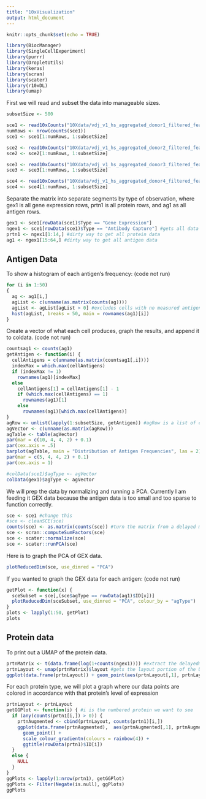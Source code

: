 ```yaml
---
title: "10xVisualization"
output: html_document
---
```


```r
knitr::opts_chunk$set(echo = TRUE)
```

```r
library(BiocManager)
library(SingleCellExperiment)
library(purrr)
library(DropletUtils)
library(keras)
library(scran)
library(scater)
library(r10xDL)
library(umap)
```

First we will read and subset the data into manageable sizes. 

```r
subsetSize <- 500

sce1 <- read10xCounts("10Xdata/vdj_v1_hs_aggregated_donor1_filtered_feature_bc_matrix.h5")
numRows <- nrow(counts(sce1))
sce1 <- sce1[1:numRows, 1:subsetSize]

sce2 <- read10xCounts("10Xdata/vdj_v1_hs_aggregated_donor2_filtered_feature_bc_matrix.h5")
sce2 <- sce2[1:numRows, 1:subsetSize]

sce3 <- read10xCounts("10Xdata/vdj_v1_hs_aggregated_donor3_filtered_feature_bc_matrix.h5")
sce3 <- sce3[1:numRows, 1:subsetSize]

sce4 <- read10xCounts("10Xdata/vdj_v1_hs_aggregated_donor4_filtered_feature_bc_matrix.h5")
sce4 <- sce4[1:numRows, 1:subsetSize]
```

Separate the matrix into separate segments by type of observation, where gex1 is all gene expression rows, prtn1 is all protein rows, and ag1 as all antigen rows.
```r
gex1 <- sce1[rowData(sce1)$Type == "Gene Expression"]
ngex1 <- sce1[rowData(sce1)$Type == "Antibody Capture"] #gets all data that is not gene expression data -> antibody capture data
prtn1 <- ngex1[1:14,] #dirty way to get all protein data
ag1 <- ngex1[15:64,] #dirty way to get all antigen data
```

## Antigen Data

To show a histogram of each antigen's frequency: (code not run)
```r
for (i in 1:50)
{
  ag <- ag1[i,]
  agList <- c(unname(as.matrix(counts(ag))))
  agList <- agList[agList > 0] #excludes cells with no measured antigen
  hist(agList, breaks = 50, main = rownames(ag1)[i])
}
```

Create a vector of what  each cell produces, graph the results, and append it to coldata. (code not run)
```r
countsag1 <- counts(ag1)
getAntigen <- function(i) {
  cellAntigens = c(unname(as.matrix(countsag1[,i])))
  indexMax = which.max(cellAntigens)
  if (indexMax != 1)
    rownames(ag1)[indexMax]
  else
    cellAntigens[1] = cellAntigens[1] - 1
    if (which.max(cellAntigens) == 1)
      rownames(ag1)[1]
    else
      rownames(ag1)[which.max(cellAntigens)]
}
agRow <- unlist(lapply(1:subsetSize, getAntigen)) #agRow is a list of characters, showing the most prevalent antigen in each cell
agVector <- c(unname(as.matrix(agRow)))
agTable <- table(agVector)
par(mar = c(10, 4, 4, 2) + 0.1)
par(cex.axis = .5)
barplot(agTable, main = "Distribution of Antigen Frequencies", las = 2)
par(mar = c(5, 4, 4, 2) + 0.1)
par(cex.axis = 1)

#colData(sce1)$agType <- agVector
colData(gex1)$agType <- agVector
```

We will prep the data by normalizing and running a PCA. Currently I am feeding it GEX data because the antigen data is too small and too sparse to function correctly. 

```r
sce <- sce1 #change this
#sce <- cleanSCE(sce)
counts(sce) <- as.matrix(counts(sce)) #turn the matrix from a delayed matrix to a regular matrix so that scran can operate on it
sce <- scran::computeSumFactors(sce)
sce <- scater::normalize(sce)
sce <- scater::runPCA(sce)
```

Here is to graph the PCA of GEX data.

```r
plotReducedDim(sce, use_dimred = "PCA")
```

If you wanted to graph the GEX data for each antigen: (code not run)

```r
getPlot <- function(x) {
  sceSubset = sce[,(sce$agType == rowData(ag1)$ID[x])]
  plotReducedDim(sceSubset, use_dimred = "PCA", colour_by = "agType")
}
plots <- lapply(1:50, getPlot)
plots
```

## Protein data

To print out a UMAP of the protein data.

```r

prtnMatrix <- t(data.frame(log(1+counts(ngex1)))) #extract the delayedmatrix of data and convert it to the right data frame
prtnLayout <- umap(prtnMatrix)$layout #gets the layout portion of the UMAP
ggplot(data.frame(prtnLayout)) + geom_point(aes(prtnLayout[,1], prtnLayout[,2])) #maps the first 2 dimensions of the prtn UMAP
```

For each protein type, we will plot a graph where our data points are colored in accordance with that protein's level of expression

```r
prtnLayout <- prtnLayout
getGGPlot <- function(i) { #i is the numbered protein we want to see
  if (any(counts(prtn1[i,]) > 0)) {
    prtnAugmented <- cbind(prtnLayout, counts(prtn1)[i,])
    ggplot(data.frame(prtnAugmented),  aes(prtnAugmented[,1], prtnAugmented[,2], colour = prtnAugmented[,3])) +
      geom_point() +
      scale_colour_gradientn(colours = rainbow(4)) +
      ggtitle(rowData(prtn1)$ID[i])
  }
  else {
    NULL
  }
}
ggPlots <- lapply(1:nrow(prtn1), getGGPlot)
ggPlots <- Filter(Negate(is.null), ggPlots)
ggPlots
```






